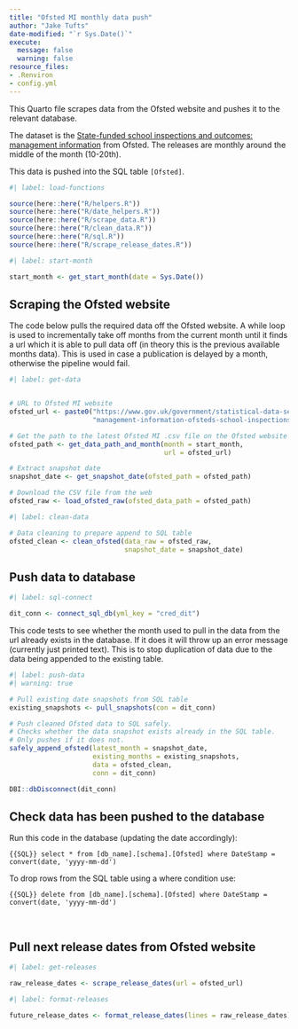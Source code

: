 ```yaml
---
title: "Ofsted MI monthly data push"
author: "Jake Tufts"
date-modified: "`r Sys.Date()`"
execute:
  message: false
  warning: false
resource_files:
- .Renviron
- config.yml
---
```


This Quarto file scrapes data from the Ofsted website and pushes it to
the relevant database.

The dataset is the
[State-funded school inspections and outcomes: management information]({{< env url_ofsted_mi >}}){target="_blank"}
from Ofsted. The releases are monthly around the middle of the month
(10-20th).

This data is pushed into the SQL table `[Ofsted]`.

```r
#| label: load-functions

source(here::here("R/helpers.R"))
source(here::here("R/date_helpers.R"))
source(here::here("R/scrape_data.R"))
source(here::here("R/clean_data.R"))
source(here::here("R/sql.R"))
source(here::here("R/scrape_release_dates.R"))

```


```r
#| label: start-month

start_month <- get_start_month(date = Sys.Date())

```

## Scraping the Ofsted website

The code below pulls the required data off the Ofsted website.
A while loop is used to incrementally take off months from the current month
until it finds a url which it is able to pull data off (in theory this
is the previous available months data).
This is used in case a publication is delayed by a month, otherwise the
pipeline would fail.

```r
#| label: get-data


# URL to Ofsted MI website
ofsted_url <- paste0("https://www.gov.uk/government/statistical-data-sets/monthly-",
                     "management-information-ofsteds-school-inspections-outcomes")

# Get the path to the latest Ofsted MI .csv file on the Ofsted website
ofsted_path <- get_data_path_and_month(month = start_month,
                                       url = ofsted_url)

# Extract snapshot date
snapshot_date <- get_snapshot_date(ofsted_path = ofsted_path)

# Download the CSV file from the web
ofsted_raw <- load_ofsted_raw(ofsted_data_path = ofsted_path)

```

```r
#| label: clean-data

# Data cleaning to prepare append to SQL table
ofsted_clean <- clean_ofsted(data_raw = ofsted_raw,
                             snapshot_date = snapshot_date)

```


## Push data to database


```r
#| label: sql-connect

dit_conn <- connect_sql_db(yml_key = "cred_dit")

```

This code tests to see whether the month used to pull in the data from
the url already exists in the database. If it does it will throw up an
error message (currently just printed text). This is to stop duplication
of data due to the data being appended to the existing table.

```r
#| label: push-data
#| warning: true

# Pull existing date snapshots from SQL table
existing_snapshots <- pull_snapshots(con = dit_conn)

# Push cleaned Ofsted data to SQL safely.
# Checks whether the data snapshot exists already in the SQL table.
# Only pushes if it does not.
safely_append_ofsted(latest_month = snapshot_date,
                     existing_months = existing_snapshots,
                     data = ofsted_clean,
                     conn = dit_conn)

DBI::dbDisconnect(dit_conn)

```


## Check data has been pushed to the database

Run this code in the database
(updating the date accordingly):

```{{SQL}}
select *
from [db_name].[schema].[Ofsted]
where DateStamp = convert(date, 'yyyy-mm-dd')
```


:::{.callout-tip title="Tip"}
To drop rows from the SQL table using a where condition use:

```{{SQL}}
delete
from [db_name].[schema].[Ofsted]
where DateStamp = convert(date, 'yyyy-mm-dd')
```
:::

<br>

## Pull next release dates from Ofsted website

```r
#| label: get-releases

raw_release_dates <- scrape_release_dates(url = ofsted_url)

```


```r
#| label: format-releases

future_release_dates <- format_release_dates(lines = raw_release_dates)

```

